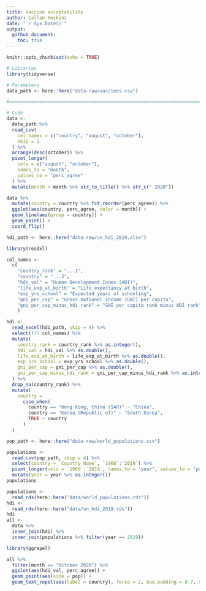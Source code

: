 ```yaml
---
title: Vaccine acceptability
author: Callan Hoskins
date: "`r Sys.Date()`"
output: 
  github_document:
    toc: true
---
```


```r
knitr::opts_chunk$set(echo = TRUE)
```

```r
# Libraries
library(tidyverse)

# Parameters
data_path <- here::here("data-raw/vaccines.csv")

#===============================================================================

# Code
data <- 
  data_path %>% 
  read_csv(
    col_names = c("country", "august", "october"), 
    skip = 1
  ) %>% 
  arrange(desc(october)) %>% 
  pivot_longer(
    cols = c("august", "october"), 
    names_to = "month", 
    values_to = "perc_agree"
  ) %>% 
  mutate(month = month %>% str_to_title() %>% str_c(" 2020"))
```

```r
data %>% 
  mutate(country = country %>% fct_reorder(perc_agree)) %>% 
  ggplot(aes(country, perc_agree, color = month)) + 
  geom_line(aes(group = country)) + 
  geom_point() + 
  coord_flip() 
```

```r
hdi_path <- here::here("data-raw/un_hdi_2019.xlsx")

library(readxl)

col_names <- 
  c(
    "country_rank" = "...1", 
    "country" = "...2", 
    "hdi_val" = "Human Development Index (HDI)", 
    "life_exp_at_birth" = "Life expectancy at birth", 
    "exp_yrs_school" = "Expected years of schooling", 
    "gni_per_cap" = "Gross national income (GNI) per capita", 
    "gni_per_cap_minus_hdi_rank" = "GNI per capita rank minus HDI rank"
    )

hdi <- 
  read_excel(hdi_path, skip = 4) %>% 
  select(!!! col_names) %>% 
  mutate(
    country_rank = country_rank %>% as.integer(), 
    hdi_val = hdi_val %>% as.double(), 
    life_exp_at_birth = life_exp_at_birth %>% as.double(), 
    exp_yrs_school = exp_yrs_school %>% as.double(), 
    gni_per_cap = gni_per_cap %>% as.double(), 
    gni_per_cap_minus_hdi_rank = gni_per_cap_minus_hdi_rank %>% as.integer()
  ) %>% 
  drop_na(country_rank) %>% 
  mutate(
    country = 
      case_when(
        country == "Hong Kong, China (SAR)" ~ "China", 
        country == "Korea (Republic of)" ~ "South Korea", 
        TRUE ~ country
      )
  )
```
```r
pop_path <- here::here("data-raw/world_populations.csv")

populations <- 
  read_csv(pop_path, skip = 4) %>% 
  select(country = `Country Name`, `1960`:`2019`) %>% 
  pivot_longer(cols = `1960`:`2019`, names_to = "year", values_to = "pop") %>% 
  mutate(year = year %>% as.integer())
populations
```
```r
populations <- 
  read_rds(here::here("data/world_populations.rds"))
hdi <- 
  read_rds(here::here("data/un_hdi_2019.rds"))
hdi
all <- 
  data %>% 
  inner_join(hdi) %>% 
  inner_join(populations %>% filter(year == 2019))
```
```r
library(ggrepel)

all %>% 
  filter(month == "October 2020") %>% 
  ggplot(aes(hdi_val, perc_agree)) + 
  geom_point(aes(size = pop)) + 
  geom_text_repel(aes(label = country), force = 2, box.padding = 0.7, size = 3)
```

